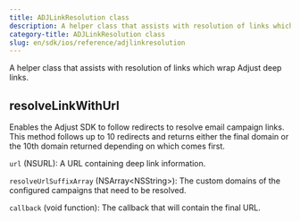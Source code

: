 ```yaml
---
title: ADJLinkResolution class
description: A helper class that assists with resolution of links which wrap Adjust deep links.
category-title: ADJLinkResolution class
slug: en/sdk/ios/reference/adjlinkresolution
---
```


A helper class that assists with resolution of links which wrap Adjust deep links.

<Function>

## resolveLinkWithUrl

Enables the Adjust SDK to follow redirects to resolve email campaign links. This method follows up to 10 redirects and returns either the final domain or the 10th domain returned depending on which comes first.

<slot slot="signature">


<ResolveLinkWithUrlSig />

</slot>

<slot slot="snippet">


<ResolveLinkWithUrl />

</slot>

<slot slot="parameters">

`url` (NSURL): A URL containing deep link information.

`resolveUrlSuffixArray` (NSArray\<NSString\>): The custom domains of the configured campaigns that need to be resolved.

`callback` (void function): The callback that will contain the final URL.

</slot>

</Function>
